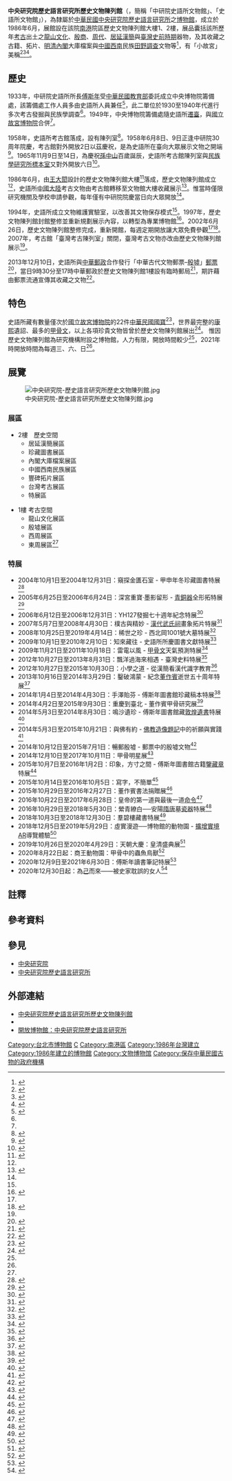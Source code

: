 {{Infobox Museum
 |name          = 中央研究院歷史語言研究所歷史文物陳列館<br>Museum of Institute of History and Philology, Academia Sinica
 |image         = 中央研究院史語所01.jpg
 |imagesize     = 300px
 |caption       = 
 |map_type      = 
 |map_caption   = 
 |latitude      = 
 |longitude     = 
 |established   = {{Start date and age|1986|6|p=yes}} 
 |dissolved     = 
 |location      = {{ROC}}[[台灣|台灣]][[台北市|台北市]][[南港區|南港區]]研究院路二段130號{{Coord|25.039648634880983|121.61619716452643|display=title,inline}}
 |type          = [[博物館|博物館]]
 |visitors      = 
 |director      = 黃銘崇<ref name=about/>
 |curator       = 
 |publictransit =[[臺北聯營公車|臺北聯營公車]]<br>212、276、645、306（往舊莊）、小5　中央研究院站<br>205、27、306（往凌雲五村）、620、藍 25、小1、小12　胡適公園站
 |website       = [http://museum.sinica.edu.tw/ 中央研究院歷史語言研究所歷史文物陳列館]
}}
'''中央研究院歷史語言研究所歷史文物陳列館'''（{{lang-en|Museum of Institute of History and Philology, Academia Sinica}}，簡稱「中研院史語所文物館」、「史語所文物館」），為隸屬於[[中華民國|中華民國]][[中央研究院歷史語言研究所|中央研究院歷史語言研究所]]之[[博物館|博物館]]，成立於1986年6月，展館設在該院[[南港區|南港]]院區歷史文物陳列館大樓1、2樓，展品囊括該所歷年[[考古|考古]]出土之[[龍山文化|龍山文化]]、[[殷商|殷商]]、[[周代|周代]]、[[居延漢簡|居延漢簡]]與[[臺灣史前時期|臺灣史前時期]]器物，及其收藏之古籍、拓片、[[明朝內閣|明]][[清朝內閣|清內閣]]大庫檔案與[[中國西南|中國西南]]民族[[田野調查|田野調查]]文物等<ref name=about>{{cite|url=http://museum.sinica.edu.tw/about-us/|title=關於中研院歷史語言研究所歷史文物陳列館|website=中央研究院歷史語言研究所歷史文物陳列館|publisher=中央研究院歷史語言研究所|accessdate=2021-01-09|archive-date=2020-10-31|archive-url=https://web.archive.org/web/20201031053347/http://museum.sinica.edu.tw/about-us/|dead-url=no}}</ref>，有「小故宮」美稱<ref name=udn880607>{{cite|url=|author=江中明|title=小故宮 多國寶|journal=[[聯合報|聯合報]]|date=1988-06-07|accessdate= 2021-01-09}}</ref><ref name=fn140210>{{cite|url=https://www.youtube.com/watch?v=XPV6VsFjNUA|author=|title=中研院史語所 「小故宮」美譽|journal=[[民視新聞台|民視新聞台]]|date=2014-02-10|accessdate= 2021-01-09}}</ref><ref name=rti141103>{{cite|url=https://www.youtube.com/watch?v=XPV6VsFjNUA|author=|title=私房景點主持人帶您前進小故宮|journal=[[中央廣播電臺|中央廣播電臺]]|date=2014-11-03|accessdate= 2021-01-09}}</ref>。

==歷史==
1933年，中研院史語所所長[[傅斯年|傅斯年]]受[[中華民國教育部|中華民國教育部]]委託成立中央博物院籌備處，該籌備處工作人員多由史語所人員兼任<ref name=resources04>{{cite|url=http://museum.sinica.edu.tw/resources/item/4/|author=[[杜正勝|杜正勝]]|title=歷史文物陳列館規劃理念|website=中央研究院歷史語言研究所歷史文物陳列館|publisher=中央研究院歷史語言研究所|date=2002-03|accessdate=2021-01-09|archive-date=2021-01-11|archive-url=https://web.archive.org/web/20210111103209/http://museum.sinica.edu.tw/resources/item/4/|dead-url=no}}</ref>，此二單位於1930至1940年代進行多次考古發掘與民族學調查<ref name=about/>。1949年，中央博物院籌備處隨史語所[[中華民國政府遷台|遷臺]]，與[[國立故宮博物院|國立故宮博物院]]合併<ref name=about/>。

1958年，史語所考古館落成，設有陳列室<ref name=kb043>{{cite|url=http://museum.sinica.edu.tw/knowledge-base/item/43/|title=文物館的前身──考古館陳列室|website=中央研究院歷史語言研究所歷史文物陳列館|publisher=中央研究院歷史語言研究所|accessdate=2021-01-09|archive-date=2021-01-11|archive-url=https://web.archive.org/web/20210111074655/http://museum.sinica.edu.tw/knowledge-base/item/43/|dead-url=no}}</ref>。1958年6月8日、9日正逢中研院30周年院慶，考古館對外開放2日以茲慶祝，是為史語所在臺向大眾展示文物之開端<ref name=udn580610>{{cite|url=|author=|title=中央研究院 30週年院慶|journal=聯合報|date=1958-06-10|accessdate= 2021-01-18}}</ref>。1965年11月9日至14日，為慶祝[[孫中山|孫中山]]百歲誕辰，史語所考古館陳列室與[[中央研究院民族學研究所博物館|民族學研究所標本室]]又對外開放六日<ref name=udn651111>{{cite|url=|author=|title=中央研究院　兩館開放|journal=聯合報|date=1965-11-11|accessdate= 2021-01-18}}</ref>。

1986年6月，由[[王大閎|王大閎]]設計的歷史文物陳列館大樓<ref name=udn190105>{{cite|url=https://theme.udn.com/theme/story/7490/3575896|author=何定照|title=說聞解字／中研院名建築巡禮|journal=[[聯合晚報|聯合晚報]]|date=2019-01-05|accessdate=2021-01-09|archive-date=2019-02-03|archive-url=https://web.archive.org/web/20190203084933/https://theme.udn.com/theme/story/7490/3575896|dead-url=no}}</ref>落成，歷史文物陳列館成立<ref name=kb043/>，史語所[[中國大陸|中國大陸]]考古文物由考古館轉移至文物館大樓收藏展示<ref name=twarch>{{cite|url=http://www.ihp.sinica.edu.tw/~arch/pages/main_1-3.html|title=台灣考古館簡介|website=考古學資源|publisher=中央研究院歷史語言研究所|accessdate=2021-01-09|archive-date=2020-01-28|archive-url=https://web.archive.org/web/20200128064440/http://www.ihp.sinica.edu.tw/~arch/pages/main_1-3.html|dead-url=no}}</ref>。惟當時僅限研究機關及學校申請參觀，每年僅有中研院院慶當日向大眾開放<ref name=udn880607/>。

1994年，史語所成立文物維護實驗室，以改善其文物保存模式<ref name=about/>。1997年，歷史文物陳列館封館整修並重新規劃展示內容，以轉型為專業博物館<ref name=ash2002>{{cite|url=https://ash.asdc.sinica.edu.tw/data-detail.php?id=1567|title=史語所歷史文物陳列館重新開館酒會|website=中研院院史網|publisher=中央研究院|accessdate=2021-01-09|archive-date=2021-01-11|archive-url=https://web.archive.org/web/20210111075752/https://ash.asdc.sinica.edu.tw/data-detail.php?id=1567|dead-url=no}}</ref>。2002年6月26日，歷史文物陳列館整修完成，重新開館，每週定期開放讓大眾免費參觀<ref name=ash2002/><ref name=udn020627>{{cite|url=|author=曹銘宗|title=要看康熙傳位遺詔到中研院　史語所歷史文物館開幕 李遠哲領著一百零二歲院士石璋如先入館|journal=聯合報|date=2002-06-27|accessdate= 2021-01-09}}</ref>。2007年，考古館「臺灣考古陳列室」關閉，臺灣考古文物亦改由歷史文物陳列館展示<ref name=twarch/>。

2013年12月10日，史語所與[[中華郵政|中華郵政]]合作發行「中華古代文物郵票–[[殷墟|殷墟]]」[[郵票|郵票]]<ref name=post2013a>{{cite|url=https://www.post.gov.tw/post/internet/W_stamphouse/index.jsp?ID=2803&file_name=D616|title=特616 中華古代文物郵票–殷墟|website=中華郵政|accessdate=2021-01-09|archive-date=2021-01-11|archive-url=https://web.archive.org/web/20210111120619/https://www.post.gov.tw/post/internet/W_stamphouse/index.jsp?ID=2803&file_name=D616|dead-url=no}}</ref>，當日9時30分至17時中華郵政於歷史文物陳列館1樓設有臨時郵局<ref name=post2013b>{{cite|url=https://www.post.gov.tw/post/internet/Philately/sz_stampmark_dtl.jsp?temp_sn=10408|title=臨時郵局查詢　中華古代文物郵票–殷墟 發行典禮|website=中華郵政|accessdate=2021-01-09|archive-date=2021-01-11|archive-url=https://web.archive.org/web/20210111102540/https://www.post.gov.tw/post/internet/Philately/sz_stampmark_dtl.jsp?temp_sn=10408|dead-url=no}}</ref>，期許藉由郵票流通宣傳其收藏之文物<ref name=ct141211>{{cite|url=https://www.chinatimes.com/newspapers/20141211000974-260115?chdtv|author=湯雅雯|title=3千年殷墟文物 躍上郵票|journal=[[中國時報|中國時報]]|date=2014-12-11|accessdate= 2021-01-15}}</ref>。

==特色==
史語所藏有數量僅次於[[國立故宮博物院|國立故宮博物院]]的22件[[中華民國國寶|中華民國國寶]]<ref name=udn181008>{{cite|url=|author=何定照|title=護文物 請神明當保鑣　陳列館 開發台製防震櫃 國圖 設停機坪、滑輪櫃 史博 門神託夢接下任務|journal=聯合報|date=2018-10-08|accessdate= 2021-01-09}}</ref>，世界最完整的[[康熙|康熙]]遺詔、最多的[[甲骨文|甲骨文]]，以上各項珍貴文物皆曾於歷史文物陳列館展出<ref name=udn140210>{{cite|url=|author=何定照|title=
中研院史語所 國寶量僅次故宮　外國行家訪台 第一行程就是這兒 必看：「鎮館之寶」鹿鼎 全球最大龜甲 康熙遺詔完整版 每周三、周六開放|journal=聯合報|date=2014-02-10|accessdate= 2021-01-09}}</ref>。
惟因歷史文物陳列館為研究機構附設之博物館，人力有限，開放時間較少<ref name=udn140210/>，2021年時開放時間為每週三、六、日<ref name=visit/>。

==展覽==
[[File:中央研究院-歷史語言研究所歷史文物陳列館.jpg|thumb]]
===展區===
*2樓　歷史空間{{efn|name=展場動線|該館展場動線為由2樓進入展間，沿階梯進入1樓，出口在1樓展廳末端<ref name=visit>{{cite|url=http://museum.sinica.edu.tw/visit/|title=參觀|website=中央研究院歷史語言研究所歷史文物陳列館|publisher=中央研究院歷史語言研究所|accessdate=2021-01-09|archive-date=2020-10-29|archive-url=https://web.archive.org/web/20201029075644/http://museum.sinica.edu.tw/visit/|dead-url=no}}</ref>。}}
**居延漢簡展區
**珍藏圖書展區
**內閣大庫檔案展區
**中國西南民族展區
**豐碑拓片展區
**台灣考古展區
**特展區

*1樓 考古空間
**龍山文化展區
**殷墟展區
**西周展區
**東周展區<ref name=visit/>

===特展===
*2004年10月1日至2004年12月31日：窺探金匱石室 - 甲申年冬珍藏圖書特展<ref name=exhibit17>{{cite|url=http://museum.sinica.edu.tw/exhibitions/17/|title=窺探金匱石室 - 甲申年冬珍藏圖書特展|website=中央研究院歷史語言研究所歷史文物陳列館|publisher=中央研究院歷史語言研究所|accessdate=2021-01-09|archive-date=2020-10-29|archive-url=https://web.archive.org/web/20201029081912/http://museum.sinica.edu.tw/exhibitions/17/|dead-url=no}}</ref>
*2005年6月25日至2006年6月24日：深宮重寶‧墨影留形 - [[青銅器|青銅器]]全形拓特展<ref name=exhibit16>{{cite|url=http://museum.sinica.edu.tw/exhibitions/16/|title=深宮重寶‧墨影留形 - 青銅器全形拓特展|website=中央研究院歷史語言研究所歷史文物陳列館|publisher=中央研究院歷史語言研究所|accessdate=2021-01-09|archive-date=2020-10-29|archive-url=https://web.archive.org/web/20201029081703/http://museum.sinica.edu.tw/exhibitions/16/|dead-url=no}}</ref>
*2006年6月12日至2006年12月31日：YH127發掘七十週年紀念特展<ref name=exhibit13>{{cite|url=http://museum.sinica.edu.tw/exhibitions/13/|title=YH127發掘七十週年紀念特展|website=中央研究院歷史語言研究所歷史文物陳列館|publisher=中央研究院歷史語言研究所|accessdate=2021-01-09|archive-date=2021-01-02|archive-url=https://web.archive.org/web/20210102040954/http://museum.sinica.edu.tw/exhibitions/13/|dead-url=no}}</ref>
*2007年5月7日至2008年4月30日：樸古與精妙 - [[漢代|漢代]][[武氏祠|武氏祠]]畫象拓片特展<ref name=exhibit14>{{cite|url=http://museum.sinica.edu.tw/exhibitions/14/|title=樸古與精妙 - 漢代武氏祠畫象拓片特展|website=中央研究院歷史語言研究所歷史文物陳列館|publisher=中央研究院歷史語言研究所|accessdate=2021-01-09|archive-date=2020-10-29|archive-url=https://web.archive.org/web/20201029081057/http://museum.sinica.edu.tw/exhibitions/14/|dead-url=no}}</ref>
*2008年10月25日至2019年4月14日：稀世之珍 - 西北岡1001號大墓特展<ref name=exhibit5>{{cite|url=http://museum.sinica.edu.tw/exhibitions/5/|title=稀世之珍 - 西北岡1001號大墓特展|website=中央研究院歷史語言研究所歷史文物陳列館|publisher=中央研究院歷史語言研究所|accessdate=2021-01-09|archive-date=2021-01-11|archive-url=https://web.archive.org/web/20210111140702/http://museum.sinica.edu.tw/exhibitions/5/|dead-url=no}}</ref>
*2009年10月1日至2010年2月10日：知來藏往 - 史語所所慶圖書文獻特展<ref name=exhibit10>{{cite|url=http://museum.sinica.edu.tw/exhibitions/10/|title=知來藏往 - 史語所所慶圖書文獻特展|website=中央研究院歷史語言研究所歷史文物陳列館|publisher=中央研究院歷史語言研究所|accessdate=2021-01-09|archive-date=2021-01-11|archive-url=https://web.archive.org/web/20210111140338/http://museum.sinica.edu.tw/exhibitions/10/|dead-url=no}}</ref>
*2009年11月21日至2011年10月18日：雷電以風 - [[甲骨文|甲骨文]]天氣預測特展<ref name=exhibit7>{{cite|url=http://museum.sinica.edu.tw/exhibitions/7/|title=雷電以風 - 甲骨文天氣預測特展|website=中央研究院歷史語言研究所歷史文物陳列館|publisher=中央研究院歷史語言研究所|accessdate=2021-01-09|archive-date=2021-01-12|archive-url=https://web.archive.org/web/20210112081231/http://museum.sinica.edu.tw/exhibitions/7/|dead-url=no}}</ref>
*2012年10月27日至2013年8月31日：飄洋過海來相遇 - 臺灣史料特展<ref name=exhibit15>{{cite|url=http://museum.sinica.edu.tw/exhibitions/15/|title=飄洋過海來相遇 - 臺灣史料特展|website=中央研究院歷史語言研究所歷史文物陳列館|publisher=中央研究院歷史語言研究所|accessdate=2021-01-09|archive-date=2021-01-11|archive-url=https://web.archive.org/web/20210111112119/http://museum.sinica.edu.tw/exhibitions/15/|dead-url=no}}</ref>
*2012年10月27日至2015年10月30日：小學之道 - 從漢簡看漢代識字教育<ref name=exhibit4>{{cite|url=http://museum.sinica.edu.tw/exhibitions/4/|title=小學之道 - 從漢簡看漢代識字教育|website=中央研究院歷史語言研究所歷史文物陳列館|publisher=中央研究院歷史語言研究所|accessdate=2021-01-09|archive-date=2021-01-11|archive-url=https://web.archive.org/web/20210111143538/http://museum.sinica.edu.tw/exhibitions/4/|dead-url=no}}</ref>
*2013年10月16日至2014年3月29日：鑿破鴻蒙 - 紀念[[董作賓|董作賓]]逝世五十周年特展<ref name=exhibit8>{{cite|url=http://museum.sinica.edu.tw/exhibitions/8/|title=鑿破鴻蒙 - 紀念董作賓逝世五十周年特展|website=中央研究院歷史語言研究所歷史文物陳列館|publisher=中央研究院歷史語言研究所|accessdate=2021-01-09|archive-date=2021-01-11|archive-url=https://web.archive.org/web/20210111112332/http://museum.sinica.edu.tw/exhibitions/8/|dead-url=no}}</ref>
*2014年1月4日至2014年4月30日：手澤貽芬 - 傅斯年圖書館珍藏稿本特展<ref name=exhibit11>{{cite|url=http://museum.sinica.edu.tw/exhibitions/11/|title=手澤貽芬 - 傅斯年圖書館珍藏稿本特展|website=中央研究院歷史語言研究所歷史文物陳列館|publisher=中央研究院歷史語言研究所|accessdate=2021-01-09|archive-date=2021-01-11|archive-url=https://web.archive.org/web/20210111144300/http://museum.sinica.edu.tw/exhibitions/11/|dead-url=no}}</ref>
*2014年4月2日至2015年9月30日：重慶到臺北 - 董作賓甲骨研究展<ref name=exhibit3>{{cite|url=http://museum.sinica.edu.tw/exhibitions/3/|title=重慶到臺北 - 董作賓甲骨研究展|website=中央研究院歷史語言研究所歷史文物陳列館|publisher=中央研究院歷史語言研究所|accessdate=2021-01-09|archive-date=2021-01-11|archive-url=https://web.archive.org/web/20210111124722/http://museum.sinica.edu.tw/exhibitions/3/|dead-url=no}}</ref>
*2014年5月3日至2014年8月30日：鳴沙遺珍 - 傅斯年圖書館藏[[敦煌遺書|敦煌遺書]]特展<ref name=exhibit6>{{cite|url=http://museum.sinica.edu.tw/exhibitions/6/|title=暢鳴沙遺珍 - 傅斯年圖書館藏敦煌遺書特展|website=中央研究院歷史語言研究所歷史文物陳列館|publisher=中央研究院歷史語言研究所|accessdate=2021-01-09|archive-date=2021-01-11|archive-url=https://web.archive.org/web/20210111141824/http://museum.sinica.edu.tw/exhibitions/6/|dead-url=no}}</ref>
*2014年5月3日至2015年10月21日：與佛有約 - [[佛教|佛教]][[造像記|造像題記]]中的祈願與實踐<ref name=exhibit2>{{cite|url=http://museum.sinica.edu.tw/exhibitions/2/|title=與佛有約 - 佛教造像題記中的祈願與實踐|website=中央研究院歷史語言研究所歷史文物陳列館|publisher=中央研究院歷史語言研究所|accessdate=2021-01-09|archive-date=2021-01-12|archive-url=https://web.archive.org/web/20210112025021/http://museum.sinica.edu.tw/exhibitions/2/|dead-url=no}}</ref>
*2014年10月12日至2015年7月1日：暢郵殷墟 - 郵票中的殷墟文物<ref name=exhibit20>{{cite|url=http://museum.sinica.edu.tw/exhibitions/20/|title=暢郵殷墟 - 郵票中的殷墟文物|website=中央研究院歷史語言研究所歷史文物陳列館|publisher=中央研究院歷史語言研究所|accessdate=2021-01-09|archive-date=2021-01-12|archive-url=https://web.archive.org/web/20210112032708/http://museum.sinica.edu.tw/exhibitions/20/|dead-url=no}}</ref>
*2014年12月10日至2017年10月11日：甲骨明星展<ref name=exhibit21>{{cite|url=http://museum.sinica.edu.tw/exhibitions/21/|title=甲骨明星展|website=中央研究院歷史語言研究所歷史文物陳列館|publisher=中央研究院歷史語言研究所|accessdate=2021-01-09|archive-date=2021-01-11|archive-url=https://web.archive.org/web/20210111120130/http://museum.sinica.edu.tw/exhibitions/21/|dead-url=no}}</ref>
*2015年10月7日至2016年1月2日：印象，方寸之間 - 傅斯年圖書館古籍[[藏書印|鑒藏章]]特展<ref name=exhibit40>{{cite|url=http://museum.sinica.edu.tw/exhibitions/40/|title=寫印象，方寸之間 - 傅斯年圖書館古籍鑒藏章特展|website=中央研究院歷史語言研究所歷史文物陳列館|publisher=中央研究院歷史語言研究所|accessdate=2021-01-09|archive-date=2021-01-11|archive-url=https://web.archive.org/web/20210111142549/http://museum.sinica.edu.tw/exhibitions/40/|dead-url=no}}</ref>
*2015年10月14日至2016年10月5日：寫字，不簡單<ref name=exhibit39>{{cite|url=http://museum.sinica.edu.tw/exhibitions/39/|title=寫字，不簡單|website=中央研究院歷史語言研究所歷史文物陳列館|publisher=中央研究院歷史語言研究所|accessdate=2021-01-09|archive-date=2021-01-12|archive-url=https://web.archive.org/web/20210112014612/http://museum.sinica.edu.tw/exhibitions/39/|dead-url=no}}</ref>
*2015年10月29日至2016年2月27日：董作賓書法捐贈展<ref name=exhibit42>{{cite|url=http://museum.sinica.edu.tw/exhibitions/42/|title=董作賓書法捐贈展|website=中央研究院歷史語言研究所歷史文物陳列館|publisher=中央研究院歷史語言研究所|accessdate=2021-01-09|archive-date=2021-01-11|archive-url=https://web.archive.org/web/20210111165722/http://museum.sinica.edu.tw/exhibitions/42/|dead-url=no}}</ref>
*2016年10月22日至2017年6月28日：皇帝的第一道與最後一道[[詔書|命令]]<ref name=exhibit46>{{cite|url=http://museum.sinica.edu.tw/exhibitions/46/|title=皇帝的第一道與最後一道命令|website=中央研究院歷史語言研究所歷史文物陳列館|publisher=中央研究院歷史語言研究所|accessdate=2021-01-09|archive-date=2021-01-11|archive-url=https://web.archive.org/web/20210111094651/http://museum.sinica.edu.tw/exhibitions/46/|dead-url=no}}</ref>
*2016年10月29日至2018年5月30日：縈青繚白──安陽[[隋代|隋]][[唐代|唐]]墓[[瓷器|瓷器]]特展<ref name=exhibit45>{{cite|url=http://museum.sinica.edu.tw/exhibitions/45/|title=縈青繚白──安陽隋唐墓瓷器特展|website=中央研究院歷史語言研究所歷史文物陳列館|publisher=中央研究院歷史語言研究所|accessdate=2021-01-09|archive-date=2021-01-11|archive-url=https://web.archive.org/web/20210111083405/http://museum.sinica.edu.tw/exhibitions/45/|dead-url=no}}</ref>
*2018年10月3日至2018年12月30日：羣碧樓藏書特展<ref name=exhibit55>{{cite|url=http://museum.sinica.edu.tw/exhibitions/55/|title=羣碧樓藏書特展|website=中央研究院歷史語言研究所歷史文物陳列館|publisher=中央研究院歷史語言研究所|accessdate=2021-01-09|archive-date=2021-01-12|archive-url=https://web.archive.org/web/20210112080841/http://museum.sinica.edu.tw/exhibitions/55/|dead-url=no}}</ref>
*2018年12月5日至2019年5月29日：虛實漫遊──博物館的動物園 - [[擴增實境|擴增實境]]AR導覽體驗<ref name=exhibit58>{{cite|url=http://museum.sinica.edu.tw/exhibitions/58/|title=虛實漫遊──博物館的動物園 - 擴增實境AR導覽體驗|website=中央研究院歷史語言研究所歷史文物陳列館|publisher=中央研究院歷史語言研究所|accessdate=2021-01-09|archive-date=2021-01-26|archive-url=https://web.archive.org/web/20210126065316/http://museum.sinica.edu.tw/exhibitions/58/|dead-url=no}}</ref>
*2019年10月26日至2020年4月29日：天朝大慶：皇清盛典展<ref name=exhibit59>{{cite|url=http://museum.sinica.edu.tw/exhibitions/59/|title=天朝大慶：皇清盛典展|website=中央研究院歷史語言研究所歷史文物陳列館|publisher=中央研究院歷史語言研究所|accessdate=2021-01-09|archive-date=2021-01-11|archive-url=https://web.archive.org/web/20210111112515/http://museum.sinica.edu.tw/exhibitions/59/|dead-url=no}}</ref>
*2020年8月22日起：商王動物園：甲骨中的蟲魚鳥獸<ref name=exhibit75>{{cite|url=http://museum.sinica.edu.tw/exhibitions/75/|title=商王動物園：甲骨中的蟲魚鳥獸|website=中央研究院歷史語言研究所歷史文物陳列館|publisher=中央研究院歷史語言研究所|accessdate=2021-01-09|archive-date=2020-11-05|archive-url=https://web.archive.org/web/20201105055358/http://museum.sinica.edu.tw/exhibitions/75/|dead-url=no}}</ref>
*2020年12月9日至2021年6月30日：傅斯年讀書筆記特展<ref name=exhibit71>{{cite|url=http://museum.sinica.edu.tw/exhibitions/71/|title=傅斯年讀書筆記特展|website=中央研究院歷史語言研究所歷史文物陳列館|publisher=中央研究院歷史語言研究所|accessdate=2021-01-09|archive-date=2021-01-11|archive-url=https://web.archive.org/web/20210111103303/http://museum.sinica.edu.tw/exhibitions/71/|dead-url=no}}</ref>
*2020年12月30日起：為[[妲己|己]]而來——被史家耽誤的女人<ref name=exhibit78>{{cite|url=http://museum.sinica.edu.tw/exhibitions/78/|title=為己而來——被史家耽誤的女人|website=中央研究院歷史語言研究所歷史文物陳列館|publisher=中央研究院歷史語言研究所|accessdate=2021-01-09|archive-date=2020-12-11|archive-url=https://web.archive.org/web/20201211030003/http://museum.sinica.edu.tw/exhibitions/78/|dead-url=no}}</ref>

==註釋==
{{notelist}}

==參考資料==
{{references}}

== 參見 ==
*[[中央研究院|中央研究院]]
*[[中央研究院歷史語言研究所|中央研究院歷史語言研究所]]

== 外部連結 ==
*[http://museum.sinica.edu.tw/ 中央研究院歷史語言研究所歷史文物陳列館] {{Wayback|url=http://museum.sinica.edu.tw/ |date=20210123020709 }}
*{{facebook|ihpmuseum|中央研究院歷史語言研究所歷史文物陳列館}}
*[https://openmuseum.tw/muse/curation/58ec4d77857224b994e488d8e8fb9815 開放博物館：中央研究院歷史語言研究所] {{Wayback|url=https://openmuseum.tw/muse/curation/58ec4d77857224b994e488d8e8fb9815 |date=20201001040459 }}

{{中央研究院}}
{{台灣博物館}}
[[Category:台北市博物館|Category:台北市博物館]]
[[Category:中央研究院|C]]
[[Category:南港區|Category:南港區]]
[[Category:1986年台灣建立|Category:1986年台灣建立]]
[[Category:1986年建立的博物館|Category:1986年建立的博物館]]
[[Category:文物博物馆|Category:文物博物馆]]
[[Category:保存中華民國古物的政府機構|Category:保存中華民國古物的政府機構]]